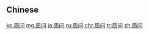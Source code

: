 {{also|質問}}
==Chinese==
{{zh-see|質問}}

[[ko:质问]]
[[mg:质问]]
[[ja:质问]]
[[ru:质问]]
[[chr:质问]]
[[tr:质问]]
[[zh:质问]]
